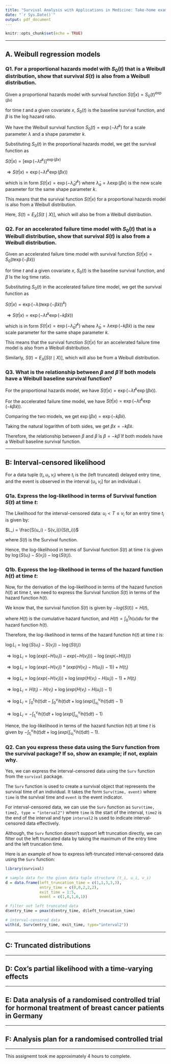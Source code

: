 ```yaml
---
title: "Survival Analysis with Applications in Medicine: Take-home examination"
date: "`r Sys.Date()`"
output: pdf_document
---
```


```r
knitr::opts_chunk$set(echo = TRUE)
```


---

## A. Weibull regression models

### Q1. For a proportional hazards model with $S_0(t)$ that is a Weibull distribution, show that survival $S(t)$ is also from a Weibull distribution.

Given a proportional hazards model with survival function  $S(t | x) = S_0(t)^{\exp(\beta x)}$ 

for time $t$ and a given covariate $x$, $S_0(t)$ is the baseline survival function, and $\beta$ is the log hazard ratio.

We have the Weibull survival function $S_0(t) = \exp(-\lambda t^{k})$ for a scale parameter $\lambda$ and a shape parameter $k$.

Substituting $S_0(t)$ in the proportional hazards model, we get the survival function as 

$S(t | x) = \left[\exp(-\lambda t^{k})\right] ^ {\exp(\beta x)}$ 

$\Rightarrow S(t | x) = \exp(-\lambda t^{k} \exp(\beta x))$

which is in form $S(t | x) = \exp(-\tilde\lambda_a t^{k})$ where $\tilde\lambda_a = \lambda \exp(\beta x)$ is the new scale parameter
for the same shape parameter $k$.

This means that the survival function $S(t|x)$ for a proportional hazards model is also from a Weibull distribution.

Here, $S(t) = E_X[S(t \mid X)]$, which will also be from a Weibull distribution.

### Q2. For an accelerated failure time model with $S_0(t)$ that is a Weibull distribution, show that survival $S(t)$ is also from a Weibull distribution.

Given an accelerated failure time model with survival function  $S(t | x) = S_0(t \exp(- \tilde\beta x))$

for time $t$ and a given covariate $x$, $S_0(t)$ is the baseline survival function, and $\tilde\beta$ is the log time ratio.

Substituting $S_0(t)$ in the accelerated failure time model, we get the survival function as

$S(t | x) = \exp(-\lambda { \left ( t \exp(- \tilde\beta x) \right ) }^{k})$

$\Rightarrow S(t | x) = \exp(-\lambda t^{k} \exp(-k \tilde\beta x))$

which is in form $S(t | x) = \exp(-\tilde\lambda_b t^{k})$ where $\tilde\lambda_b = \lambda \exp(-k \tilde\beta x)$ is the
new scale parameter for the same shape parameter $k$.

This means that the survival function $S(t|x)$ for an accelerated failure time model is also from a Weibull distribution.

Similarly, $S(t) = E_X[S(t \mid X)]$, which will also be from a Weibull distribution.


### Q3. What is the relationship between $\beta$ and $\tilde\beta$ if both models have a Weibull baseline survival function?

For the proportional hazards model, we have $S(t | x) = \exp(-\lambda t^{k} \exp(\beta x))$.

For the accelerated failure time model, we have $S(t | x) = \exp(-\lambda t^{k} \exp(-k \tilde\beta x))$.

Comparing the two models, we get $\exp(\beta x) = \exp(-k \tilde\beta x)$.

Taking the natural logarithm of both sides, we get $\beta x = -k \tilde\beta x$.

Therefore, the relationship between $\beta$ and $\tilde\beta$ is $\beta = -k \tilde\beta$ if both models have a Weibull baseline survival function.

---

## B: Interval-censored likelihood

For a data tuple $(t_i, u_i, v_i)$ where $t_i$ is the (left truncated) delayed entry time, and the event is observed in the interval $(u_i, v_i]$ for an individual $i$.

### Q1a. Express the log-likelihood in terms of Survival function $S(t)$ at time $t$:


The Likelihood for the interval-censored data: $u_i < T \leq v_i$ for an entry time $t_i$ is given by: 

$L_i = \frac{S(u_i) - S(v_i)}{S(t_i)}$

where $S(t)$ is the Survival function.

Hence, the log-likelihood in terms of Survival function $S(t)$ at time $t$ is given by $\log(S(u_i) - S(v_i)) - \log(S(t_i))$.

### Q1b. Express the log-likelihood in terms of the hazard function $h(t)$ at time $t$:

Now, for the derivation of the log-likelihood in terms of the hazard function $h(t)$ at time $t$, we need to express the Survival function $S(t)$ in terms of the hazard function $h(t)$.

We know that, the survival function $S(t)$ is given by $-log(S(t)) = H(t)$, 

where $H(t)$ is the cumulative hazard function, and $H(t) = \int_0^t h(u) du$ for the hazard function $h(t)$.

Therefore, the log-likelihood in terms of the hazard function $h(t)$ at time $t$ is:

$\log L_i = \log(S(u_i) - S(v_i)) - \log(S(t_i))$

$\Rightarrow \log L_i = \log(exp(-H(u_i)) - exp(-H(v_i))) - \log(exp(-H(t_i)))$

$\Rightarrow \log L_i = \log(exp(-H(v_i))*(exp(H(v_i) - H(u_i)) - 1)) + H(t_i)$

$\Rightarrow \log L_i = \log(exp(-H(v_i))) + \log(exp(H(v_i) - H(u_i)) - 1) + H(t_i)$

$\Rightarrow \log L_i = H(t_i) - H(v_i) + \log(exp(H(v_i) - H(u_i)) - 1)$

$\Rightarrow \log L_i = \int_0^{t_i} h(t) dt - \int_0^{v_i} h(t) dt + \log(exp(\int_{u_i}^{v_i} h(t) dt) - 1)$

$\Rightarrow \log L_i = - \int_{t_i}^{v_i} h(t) dt + \log(exp(\int_{u_i}^{v_i} h(t) dt) - 1)$

Hence, the log-likelihood in terms of the hazard function $h(t)$ at time $t$ is given by $- \int_{t_i}^{v_i} h(t) dt + \log(exp(\int_{u_i}^{v_i} h(t) dt) - 1)$.


### Q2. Can you express these data using the Surv function from the survival package? If so, show an example; if not, explain why.

Yes, we can express the interval-censored data using the `Surv` function from the `survival` package.

The `Surv` function is used to create a survival object that represents the survival time of an individual. It takes the form `Surv(time, event)` where `time` is the survival time and `event` is the event indicator.

For interval-censored data, we can use the `Surv` function as `Surv(time, time2, type = "interval2")` where `time` is the start of the interval, `time2` is the end of the interval and type `interval2` is used to indicate interval-censored data effectively.

Although, the `Surv` function doesn't support left truncation directly, we can filter out the left truncated data by taking the maximum of the entry time and the left truncation time.

Here is an example of how to express left-truncated interval-censored data using the `Surv` function:
```r

library(survival)

# sample data for the given data tuple structure (t_i, u_i, v_i)
d = data.frame(left_truncation_time = c(1,1,3,3,3),
               entry_time = c(0,0,2,2,2), 
               exit_time = 1:5, 
               event = c(1,0,1,0,1))

# filter out left truncated data 
d$entry_time = pmax(d$entry_time, d$left_truncation_time)

# interval-censored data
with(d, Surv(entry_time, exit_time, type="interval2")) 
```

---

## C: Truncated distributions

---

## D: Cox’s partial likelihood with a time-varying effects 

---

## E: Data analysis of a randomised controlled trial for hormonal treatment of breast cancer patients in Germany

---

## F: Analysis plan for a randomised controlled trial

---



This assignemt took me approximately 4 hours to complete.

